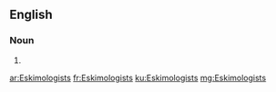 ==English==

===Noun===
{{head|en}}

# {{plural of|Eskimologist}}

[[ar:Eskimologists]]
[[fr:Eskimologists]]
[[ku:Eskimologists]]
[[mg:Eskimologists]]